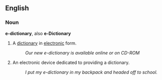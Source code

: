==English==

===Noun===
'''e-dictionary''', also '''e-Dictionary'''

# A [[dictionary]] in [[electronic]] form.
#: ''Our new e-dictionary is available online or on CD-ROM''
# An electronic device dedicated to providing a dictionary.
#: ''I put my e-dictionary in my backpack and headed off to school.''
